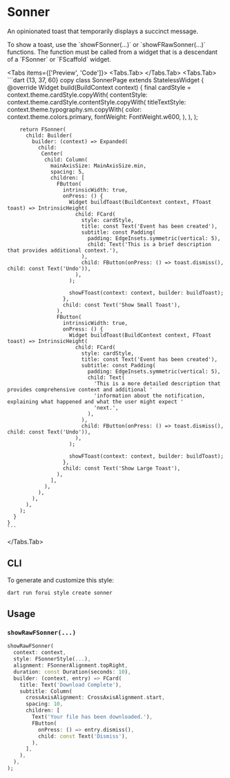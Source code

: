 
# Sonner

An opinionated toast that temporarily displays a succinct message. 

<Callout type="info">
    To show a toast, use the `showFSonner(...)` or `showFRawSonner(...)` functions. The function must be called from a
    widget that is a descendant of a `FSonner` or `FScaffold` widget.
</Callout>


<LinkBadgeGroup>
    <LinkBadge label="API Reference" href="https://pub.dev/documentation/forui/latest/forui.widgets.sonner/"/>
</LinkBadgeGroup>

<Tabs items={['Preview', 'Code']}>
  <Tabs.Tab>
    <Widget name='sonner' query={{}} height={620}/>
  </Tabs.Tab>
  <Tabs.Tab>
    ```dart {13, 37, 60} copy
    class SonnerPage extends StatelessWidget {
      @override
      Widget build(BuildContext context) {
        final cardStyle = context.theme.cardStyle.copyWith(
          contentStyle: context.theme.cardStyle.contentStyle.copyWith(
            titleTextStyle: context.theme.typography.sm.copyWith(
              color: context.theme.colors.primary,
              fontWeight: FontWeight.w600,
            ),
          ),
        );

        return FSonner(
          child: Builder(
            builder: (context) => Expanded(
              child:
               Center(
                child: Column(
                  mainAxisSize: MainAxisSize.min,
                  spacing: 5,
                  children: [
                    FButton(
                      intrinsicWidth: true,
                      onPress: () {
                        Widget buildToast(BuildContext context, FToast toast) => IntrinsicHeight(
                          child: FCard(
                            style: cardStyle,
                            title: const Text('Event has been created'),
                            subtitle: const Padding(
                              padding: EdgeInsets.symmetric(vertical: 5),
                              child: Text('This is a brief description that provides additional context.'),
                            ),
                            child: FButton(onPress: () => toast.dismiss(), child: const Text('Undo')),
                          ),
                        );

                        showFToast(context: context, builder: buildToast);
                      },
                      child: const Text('Show Small Toast'),
                    ),
                    FButton(
                      intrinsicWidth: true,
                      onPress: () {
                        Widget buildToast(BuildContext context, FToast toast) => IntrinsicHeight(
                          child: FCard(
                            style: cardStyle,
                            title: const Text('Event has been created'),
                            subtitle: const Padding(
                              padding: EdgeInsets.symmetric(vertical: 5),
                              child: Text(
                                'This is a more detailed description that provides comprehensive context and additional '
                                'information about the notification, explaining what happened and what the user might expect '
                                'next.',
                              ),
                            ),
                            child: FButton(onPress: () => toast.dismiss(), child: const Text('Undo')),
                          ),
                        );

                        showFToast(context: context, builder: buildToast);
                      },
                      child: const Text('Show Large Toast'),
                    ),
                  ],
                ),
              ),
            ),
          ),
        );
      }
    }
    ```

  </Tabs.Tab>
</Tabs>

## CLI

To generate and customize this style:

```shell copy
dart run forui style create sonner 
```

## Usage

### `showRawFSonner(...)`

```dart copy
showRawFSonner(
  context: context,
  style: FSonnerStyle(...),
  alignment: FSonnerAlignment.topRight,
  duration: const Duration(seconds: 10),
  builder: (context, entry) => FCard(
    title: Text('Download Complete'),
    subtitle: Column(
      crossAxisAlignment: CrossAxisAlignment.start,
      spacing: 10,
      children: [
        Text('Your file has been downloaded.'),
        FButton(
          onPress: () => entry.dismiss(),
          child: const Text('Dismiss'),
        ),
      ],
    ),
  ),
);
```
